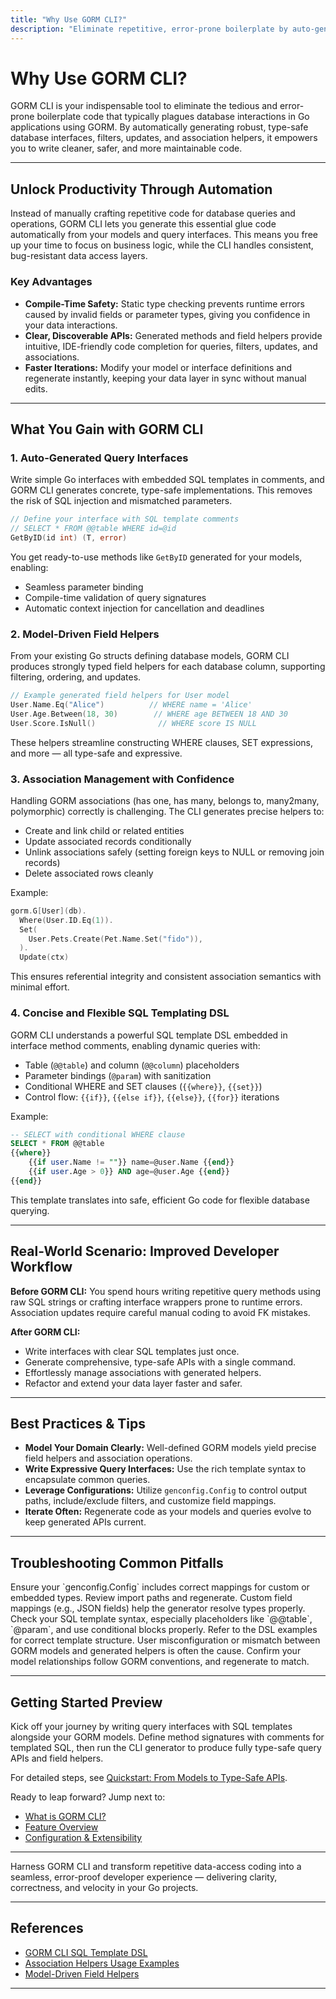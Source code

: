 ```yaml
---
title: "Why Use GORM CLI?"
description: "Eliminate repetitive, error-prone boilerplate by auto-generating database interfaces, filters, updates, and association helpers. Achieve compile-time safety, clearer APIs, and faster iteration when building data-driven Go applications with GORM."
---
```


# Why Use GORM CLI?

GORM CLI is your indispensable tool to eliminate the tedious and error-prone boilerplate code that typically plagues database interactions in Go applications using GORM. By automatically generating robust, type-safe database interfaces, filters, updates, and association helpers, it empowers you to write cleaner, safer, and more maintainable code.

---

## Unlock Productivity Through Automation

Instead of manually crafting repetitive code for database queries and operations, GORM CLI lets you generate this essential glue code automatically from your models and query interfaces. This means you free up your time to focus on business logic, while the CLI handles consistent, bug-resistant data access layers.

### Key Advantages
- **Compile-Time Safety:** Static type checking prevents runtime errors caused by invalid fields or parameter types, giving you confidence in your data interactions.
- **Clear, Discoverable APIs:** Generated methods and field helpers provide intuitive, IDE-friendly code completion for queries, filters, updates, and associations.
- **Faster Iterations:** Modify your model or interface definitions and regenerate instantly, keeping your data layer in sync without manual edits.

---

## What You Gain with GORM CLI

### 1. Auto-Generated Query Interfaces
Write simple Go interfaces with embedded SQL templates in comments, and GORM CLI generates concrete, type-safe implementations. This removes the risk of SQL injection and mismatched parameters.

```go
// Define your interface with SQL template comments
// SELECT * FROM @@table WHERE id=@id
GetByID(id int) (T, error)
```

You get ready-to-use methods like `GetByID` generated for your models, enabling:
- Seamless parameter binding
- Compile-time validation of query signatures
- Automatic context injection for cancellation and deadlines

### 2. Model-Driven Field Helpers
From your existing Go structs defining database models, GORM CLI produces strongly typed field helpers for each database column, supporting filtering, ordering, and updates.

```go
// Example generated field helpers for User model
User.Name.Eq("Alice")          // WHERE name = 'Alice'
User.Age.Between(18, 30)        // WHERE age BETWEEN 18 AND 30
User.Score.IsNull()              // WHERE score IS NULL
```

These helpers streamline constructing WHERE clauses, SET expressions, and more — all type-safe and expressive.

### 3. Association Management with Confidence
Handling GORM associations (has one, has many, belongs to, many2many, polymorphic) correctly is challenging. The CLI generates precise helpers to:
- Create and link child or related entities
- Update associated records conditionally
- Unlink associations safely (setting foreign keys to NULL or removing join records)
- Delete associated rows cleanly

Example:

```go
gorm.G[User](db).
  Where(User.ID.Eq(1)).
  Set(
    User.Pets.Create(Pet.Name.Set("fido")),
  ).
  Update(ctx)
```

This ensures referential integrity and consistent association semantics with minimal effort.

### 4. Concise and Flexible SQL Templating DSL
GORM CLI understands a powerful SQL template DSL embedded in interface method comments, enabling dynamic queries with:
- Table (`@@table`) and column (`@@column`) placeholders
- Parameter bindings (`@param`) with sanitization
- Conditional WHERE and SET clauses (`{{where}}`, `{{set}}`)
- Control flow: `{{if}}`, `{{else if}}`, `{{else}}`, `{{for}}` iterations

Example:

```sql
-- SELECT with conditional WHERE clause
SELECT * FROM @@table
{{where}}
    {{if user.Name != ""}} name=@user.Name {{end}}
    {{if user.Age > 0}} AND age=@user.Age {{end}}
{{end}}
```

This template translates into safe, efficient Go code for flexible database querying.

---

## Real-World Scenario: Improved Developer Workflow

**Before GORM CLI:** You spend hours writing repetitive query methods using raw SQL strings or crafting interface wrappers prone to runtime errors. Association updates require careful manual coding to avoid FK mistakes.

**After GORM CLI:**
- Write interfaces with clear SQL templates just once.
- Generate comprehensive, type-safe APIs with a single command.
- Effortlessly manage associations with generated helpers.
- Refactor and extend your data layer faster and safer.

---

## Best Practices & Tips

- **Model Your Domain Clearly:** Well-defined GORM models yield precise field helpers and association operations.
- **Write Expressive Query Interfaces:** Use the rich template syntax to encapsulate common queries.
- **Leverage Configurations:** Utilize `genconfig.Config` to control output paths, include/exclude filters, and customize field mappings.
- **Iterate Often:** Regenerate code as your models and queries evolve to keep generated APIs current.

---

## Troubleshooting Common Pitfalls

<AccordionGroup title="Common Issues When Using GORM CLI">
<Accordion title="My generated code doesn’t compile due to missing imports or type errors">
Ensure your `genconfig.Config` includes correct mappings for custom or embedded types. Review import paths and regenerate. Custom field mappings (e.g., JSON fields) help the generator resolve types properly.
</Accordion>
<Accordion title="Queries don’t bind parameters correctly or produce runtime SQL errors">
Check your SQL template syntax, especially placeholders like `@@table`, `@param`, and use conditional blocks properly. Refer to the DSL examples for correct template structure.
</Accordion>
<Accordion title="Associations behave unexpectedly (e.g., foreign keys not cleared on unlink)">
User misconfiguration or mismatch between GORM models and generated helpers is often the cause. Confirm your model relationships follow GORM conventions, and regenerate to match.
</Accordion>
</AccordionGroup>

---

## Getting Started Preview

Kick off your journey by writing query interfaces with SQL templates alongside your GORM models. Define method signatures with comments for templated SQL, then run the CLI generator to produce fully type-safe query APIs and field helpers.

For detailed steps, see [Quickstart: From Models to Type-Safe APIs](/overview/features-and-workflows/quickstart-user-journey).

Ready to leap forward? Jump next to:
- [What is GORM CLI?](/overview/introduction-and-value/what-is-gorm-cli)
- [Feature Overview](/overview/features-and-workflows/feature-overview)
- [Configuration & Extensibility](/overview/features-and-workflows/configuring-generation)

---

Harness GORM CLI and transform repetitive data-access coding into a seamless, error-proof developer experience — delivering clarity, correctness, and velocity in your Go projects.

---

## References
- [GORM CLI SQL Template DSL](README.md#template-based-queries)
- [Association Helpers Usage Examples](README.md#working-with-associations)
- [Model-Driven Field Helpers](README.md#working-with-basic-fields)


---